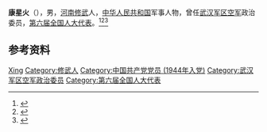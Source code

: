 '''康星火'''（{{bd|1927年||2007年|3月12日}}），男，[[河南|河南]][[修武县|修武]]人，[[中华人民共和国|中华人民共和国]]军事人物，曾任[[武汉军区空军|武汉军区空军]]政治委员，[[第六届全国人大代表|第六届全国人大代表]]。<ref>{{Cite book|title=中华人民共和国职官志|author=何虎生, 李耀东, 向常福主编|publisher=中国社会出版社|year=2003|isbn=9787800883934|location=北京|pages=}}</ref><ref>{{Cite web|title=康星火同志逝世|url=http://cpc.people.com.cn/GB/64093/87393/5722200.html|accessdate=2020-10-21|work=人民网|archive-date=2020-10-23|archive-url=https://web.archive.org/web/20201023080939/http://cpc.people.com.cn/GB/64093/87393/5722200.html|dead-url=no}}</ref><ref>{{Cite web|title=【怀川·诵】武汉空军的最后一任政委，焦作走出虎将康星火（下）|url=https://www.thepaper.cn/newsDetail_forward_4220284|accessdate=2020-10-21|work=焦作日报|archive-date=2020-10-23|archive-url=https://web.archive.org/web/20201023051121/https://www.thepaper.cn/newsDetail_forward_4220284|dead-url=no}}</ref>

== 参考资料 ==
{{reflist}}
{{第六届全国人大代表}}
{{中国人物小作品}}

{{Authority control}}
{{DEFAULTSORT:Kang康}}
[[Category:康姓|Xing]]
[[Category:修武人|Category:修武人]]
[[Category:中国共产党党员_(1944年入党)|Category:中国共产党党员 (1944年入党)]]
[[Category:武汉军区空军政治委员|Category:武汉军区空军政治委员]]
[[Category:第六届全国人大代表|Category:第六届全国人大代表]]